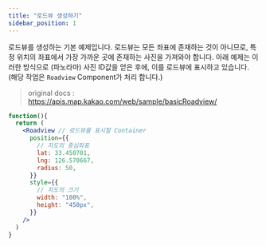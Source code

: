```yaml
---
title: "로드뷰 생성하기"
sidebar_position: 1
---
```


로드뷰를 생성하는 기본 예제입니다.
로드뷰는 모든 좌표에 존재하는 것이 아니므로, 특정 위치의 좌표에서 가장 가까운 곳에 존재하는 사진을 가져와야 합니다.
아래 예제는 이러한 방식으로 (파노라마) 사진 ID값을 얻은 후에, 이를 로드뷰에 표시하고 있습니다. (해당 작업은 `Roadview` Component가 처리 합니다.)

> original docs : https://apis.map.kakao.com/web/sample/basicRoadview/

```jsx live
function(){
  return (
    <Roadview // 로드뷰를 표시할 Container
      position={{
        // 지도의 중심좌표
        lat: 33.450701,
        lng: 126.570667,
        radius: 50,
      }}
      style={{
        // 지도의 크기
        width: "100%",
        height: "450px",
      }}
    />
  )
}
```
